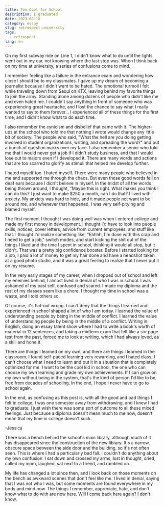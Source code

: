 ```yaml
---
title: Too Cool for School
description: I graduated
date: 2023-08-18
category: essay
slug: retrospect-university
tags:
  - retrospect
lang: en
---
```


On my first subway ride on Line 1, I didn't know what to do until the lights went out in my car, not knowing where the last stop was. When I think back on my time at university, a series of confusions come to mind.

I remember feeling like a failure in the entrance exam and wondering how close I should be to my classmates. I gave up my dream of becoming a journalist because I didn't want to be hated. The emotional turmoil I felt while traveling down from Seoul on KTX, leaving behind my favorite things to join the army. Standing alone among dozens of people who didn't like me and even hated me. I couldn't say anything in front of someone who was experiencing great heartache, and I lost the chance to say what I really wanted to say to them forever... I experienced all of these things for the first time, and I didn't know what to do each time.

I also remember the cynicism and disbelief that came with it. The higher-ups at the school who told me that nothing I wrote would change any little bit of society. The people who said, "What the hell are you doing getting involved in student organizations, writing, and spreading the word?" and put a bunch of question marks over my face. I also remember a senior who told me that I would never get a job if I didn't study business, and that I would lose out to majors even if I developed it. There are many words and actions that are too scarred to glorify as stimuli that helped me develop further.

I hated myself too. I hated myself. There were many people who believed in me and supported me through the chaos. But even those good words fell on deaf ears because I didn't believe in myself. In the midst of all the words being thrown around, I thought, "Maybe this is right. What makes you think I can do this? I just want to make $250 a month, can I do that? I lived with anxiety. My anxiety was hard to hide, and it made people not want to be around me, and whenever that happened, I was very self-pitying and blamed myself.

The first moment I thought I was doing well was when I entered college and made my first money in development. I thought I'd have to look into people skills, notices, cover letters, advice from current employees, and stuff like that. I thought I'd realize something like, "Ehhhh, I'm done with this crap and I need to get a job," switch modes, and start kicking the shit out of the things I liked and the time I spent in school, thinking it would all stop, but it didn't. That was a pretty big confidence booster. Before I started looking for a job, I paid a lot of money to get my hair done and have a headshot taken at a good photo studio, and it was a great feeling to realize that I never put it on my resume.

In the very early stages of my career, when I dropped out of school and left my enemies behind, I almost lived in denial of who I was in school. I was ashamed of my past self, confused and scared. I made my diploma and the rest of my classes seem like a chore. I thought my time in school was a waste, and I told others so.

Of course, it's flat-out wrong. I can't deny that the things I learned and experienced in school shaped a lot of who I am today. I learned the value of understanding people by being in the middle of conflict. I learned the value of understanding people by being in the middle of a conflict. Writing in English, doing an essay talent show where I had to write a book's worth of material in 12 sentences, and taking a midterm exam that felt like a six-page test from the past, forced me to look at writing, which I had always loved, as a skill and hone it.

There are things I learned on my own, and there are things I learned in the classroom. I found self-paced learning very rewarding, and I hated class. I can't choose what I need to learn and put it in a situation that is completely optimized for me. I want to be the cool kid in school, the one who can choose my own learning and grade my own achievements. If I can grow on my own without being in the system, that's the kind of person I'd like to be, free from decades of schooling. In the end, I hope I never have to go to school again.

In the end, as confusing as this post is, with all the good and bad things I felt in college, I was one semester away from withdrawing, and I knew I had to graduate. I just wish there was some sort of outcome to all these mixed feelings. Just because a diploma doesn't mean much to me now, doesn't mean that my time in college doesn't suck.

-Jessica

There was a bench behind the school's main library, although much of it has disappeared since the construction of the new library. It's a narrow, obscure space between the side door and the building, so it's not often seen. This is where I had a particularly bad fall. I couldn't do anything about my own confusion. I sat down and crossed my arms, lost in thought, cried, called my mom, laughed, sat next to a friend, and rambled on.

My life has changed a lot since then, and I look back on those moments on the bench as awkward scenes that don't feel like me. I lived in denial, saying that I was not who I was, but some moments are found everywhere in my body and mind now. The things I remember, appreciate, hate, and don't know what to do with are now here. Will I come back here again? I don't know.
